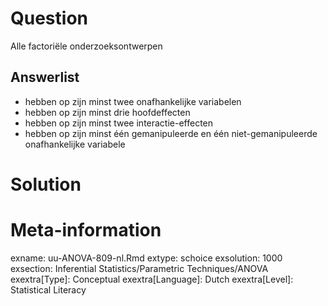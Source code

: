 Question
========
  
Alle factoriële onderzoeksontwerpen
  
Answerlist
----------
* hebben op zijn minst twee onafhankelijke variabelen 
* hebben op zijn minst drie hoofdeffecten
* hebben op zijn minst twee interactie-effecten
* hebben op zijn minst één gemanipuleerde en één niet-gemanipuleerde onafhankelijke variabele


Solution
========


Meta-information
================
exname: uu-ANOVA-809-nl.Rmd
extype: schoice
exsolution: 1000
exsection: Inferential Statistics/Parametric Techniques/ANOVA
exextra[Type]: Conceptual
exextra[Language]: Dutch
exextra[Level]: Statistical Literacy
